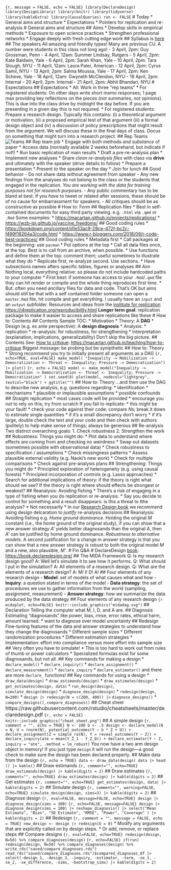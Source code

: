 ```{r, message = FALSE, echo = FALSE} library(DeclareDesign) library(DesignLibrary) library(knitr) library(tidyverse) library(kableExtra) library(CausalQueries) run <- FALSE ``` # Today * General aims and structure * Expectations * Pointers for replication and re-analysis # General aims and structure ## Aims * Develop skills in empirical methods * Exposure to open science practices * Strengthen professional networks * Engage deeply with fresh cutting edge work ## Syllabus is [here](https://macartan.github.io/teaching/ssds-2023) ## The speakers All amazing and friendly types! Many are previous CU. A number were students in this class not long ago! - 3 April, 2pm: Guy Grossman, Penn - 4 April, 12am: Summer Lindsay, Rutgers - 5 April, 2pm: Kate Baldwin, Yale - 6 April, 2pm: Sarah Khan, Yale - 10 April, 2pm: Tara Slough, NYU - 11 April, 12am: Laura Paler, American - 12 April, 2pm: Cyrus Samii, NYU - 13 April, 2pm: Salma Moussa, Yale - 17 April, 2pm: Ken Scheve, Yale - 18 April, 12am: Gwyneth McClendon, NYU - 19 April, 2pm: Internal - 20 April, 2pm: Internal - 21 April, 2pm: Abhit Bhandari, NYU # Expectations ## Expectations * All: Work in three "rep teams" * For registered students: On other days write short memo responses; 1 page max providing key reflections on the pieces (not summaries, not opinions). This is due into the class drive by midnight the day before. If you are presenting in a given day this is not required. * For registered students: Prepare a research design. Typically this contains: (i) a theoretical argument or motivation, (ii) a proposed empirical test of that argument (iii) a formal design object and (iv) a discussion of policy prescriptions that might result from the argument. We will discuss these in the final days of class. Docus on something that might turn into a research project. ## Rep Teams ![Teams](schedule.png) ## Rep team job * Engage with both methods *and substance* of paper * Access data (normally available 2 weeks beforehand, but indicate if not!) * Run basic replication of main results * Draft a pre-re-analysis plan * Implement new analyses * Share *clean re-analysis files* with class via **drive** and ultimately with the speaker (drive details to follow) * Prepare a presentation * Present *to* the speaker on the day * Join for lunch ## Good behavior - Do not share data without agreement from speaker - Any new findings from the analyses do not belong to the class or the students that engaged in the replication. *You are working with the data for training purposes not for research purposes.* - Any public commentary has to be bland at best. If you <em>have</em> to tweet or related after sessions, these should be of no cause for embarrassment for speakers. - All critiques should be as constructive as possible # How to: Form ## Replication files * Best in self-contained documents for easy third party viewing. e.g. `.html` via `.qmd` or `.Rmd` Some examples: * [https://macartan.github.io/projects/replications/](https://macartan.github.io/projects/replications/) * [https://wzb-ipi.github.io/vaccine_freedoms/](https://wzb-ipi.github.io/vaccine_freedoms/) ## Good coding rules * [https://bookdown.org/content/d1e53ac9-28ce-472f-bc2c-f499f18264a3/code.html](https://bookdown.org/content/d1e53ac9-28ce-472f-bc2c-f499f18264a3/code.html) * [https://www.r-bloggers.com/2018/09/r-code-best-practices/](https://www.r-bloggers.com/2018/09/r-code-best-practices/) ## Good coding rules * Metadata first * Call packages at the beginning: use `pacman` * Put options at the top * Call all data files once, at the top. Best is to call from an archive, when possible. * Use functions and define them at the top: comment them; useful sometimes to illustrate what they do * Replicate first, re-analyze second. Use sections. * Have subsections names afters specific tables, figures or analyses ## Aim Nothing local, everything relative: so please do not include hardcoded paths to your computer * First best: if someone has access to your `.Rmd`/`.qmd` file they can hit render or compile and the whole thing reproduces first time. * But: often you need ancillary files for data and code. That's OK but aims should still be that with a self contained folder someone can open a `master.Rmd` file, hit compile and get everything. I usually have an `input` and an `output` subfolder. Resources and ideas from the [institute for replication](https://i4replication.org/reproducibility.html) [https://i4replication.org/reproducibility.html](https://i4replication.org/reproducibility.html) **Longer term goal**: replication package to make it wasier to access and share replications like these # How to: Contents ## Contents Sample TOC: * Motivation * Theory: A **DAG** * Design (e.g. ex ante perspective): A **design diagnosis** * Analysis: * replication * re-analysis: for robustness, for strengthening * Interpretation (explanation, implications, generalizability) Don't skip the big picture. ## Contents See: [How to critique](https://macartan.github.io/teaching/how-to-critique): [https://macartan.github.io/teaching/how-to-critique](https://macartan.github.io/teaching/how-to-critique) Biggest message: be probing but be sympthetic ## How to: Theory * Strong recommend you try to initially present all arguments as a DAG ```{r, echo=TRUE, eval=FALSE} make_model( "Inequality -> Mobilization -> Democratization <- Threat <- Inequality; Pressure -> Democratization") |> plot() ``` ```{r, echo = FALSE} model <- make_model("Inequality -> Mobilization -> Democratization <- Threat <- Inequality; Pressure -> Democratization" ) set.seed(8) plot(model, nodecol="lightgrey", textcol="black") + ggtitle("") ``` ## How to: Theory ...and then use the DAG to describe new analysis, e.g. questions regarding: * identification * mechanisms * plausible or implausible assumptions * possible confounds ## Straight replication * most cases code will be provided * encourage you *not* to rely on this; try from scratch If you fail to replicate: * this might be your fault! * check your code against their code; compare *N*s; break it down to estimate single quantities * if it's a small discrepancy don't worry * if it's large, double check the text and your code and then check with authors (politely) to help make sense of things; always be generous ## Re-analysis Two distinct overarching goals: 1. Check robustness 2. Strengthen the work ## Robustness: Things you might do: * Plot data to understand where effects are coming from and checking no weirdness * Swap out datasets (sometimes possible with observational data) * Check robustness to specification / assumptions * Check missingness patterns * Assess plausible external validity (e.g. Naoki's new work) * Check for multiple comparisons * Check against pre-analysis plans ## Strengthening: Things you might do * Principled exploration of heterogeneity (e.g. using causal forests) * Principled incorporation of controls (e.g. Lasso approaches) * Search for additional implications of theory: if the theory is right what should we see? If the theory is right where should effects be strongest or weakest? ## Reanalysis: Avoiding fishing * There's a risk of engaging in a type of fishing when you do replication or re-analysis. * Say you decide to control for something and a result disappears: is this a threat to tthe analysis? * Not necessarily * In our [Research Design book](https://book.declaredesign.org/integration.html#reanalysis) we recommend using design delcaration to *justify* re-analysis decisions ## Reanalysis: Avoiding fishing e.g. *Home ground dominance*. Holding the original *M* constant (i.e., the home ground of the original study), if you can show that a new answer strategy *A’* yields better diagnosands than the original *A*, then *A’* can be justified by home ground dominance. *Robustness to alternative models*. A second justification for a change in answer strategy is that you can show that a new answer strategy is robust to both the original model *M* and a new, also plausible, *M’*. # Fin Q&A # DeclareDesign [book](https://book.declaredesign.org/): [https://book.declaredesign.org/](https://book.declaredesign.org/) ## The MIDA Framework Q: Is my research design good? A: Well let's simulate it to see how it performs. Q: What should I put in the simulation? A: All elements of a research design. Q: What are the elements of a research design? A: M! I! D! A! ## Four elements of any research design - **Model**: set of models of what causes what and how - **Inquiry**: a question stated in terms of the model - **Data strategy**: the set of procedures we use to gather information from the world (sampling, assignment, measurement) - **Answer strategy**: how we summarize the data produced by the data strategy ## Four elements of any research design ```{r midaplot, echo=FALSE} knitr::include_graphics("midadag.svg") ``` ## Declaration Telling the computer what M, I, D, and A are. ## Diagnosis Estimating "diagnosands" like power, bias, rmse, error rates, ethical harm, amount learned. * want to diagnose over model uncertainty ## Redesign Fine-tuning features of the data and answer strategies to understand how they change the diagnosands * Different sample sizes * Different randomization procedures * Different estimation strategies * Implementation: effort into compliance versus more effort into sample size ## Very often you have to simulate! * This is too hard to work out from rules of thumb or power calculators * Specialized formulas exist for some diagnosands, but not all. ## Key commands for making a design * `declare_model()` * `declare_inquiry()` * `declare_assignment()` * `declare_measurement()` * `declare_inquiry` * `declare_estimator()` and there are more `declare_` functions! ## Key commands for using a design * `draw_data(design)` * `draw_estimands(design)` * `draw_estimates(design)` * `get_estimates(design, data)` * `run_design(design)`, `simulate_design(design)` * `diagnose_design(design)` * `redesign(design, N=200)` * `design |> redesign(N = c(200, 400)) |>` `diagnose_designs()` * `compare_designs()`, `compare_diagnoses()` ## Cheat sheet <font size="3">https://raw.githubusercontent.com/rstudio/cheatsheets/master/declaredesign.pdf</font> ```{r, echo = FALSE} knitr::include_graphics("cheat_sheet.png") ``` ## A simple design ```{r, comment = "", echo = TRUE} N <- 100 b <- .5 design <- declare_model(N = N, U = rnorm(N), potential_outcomes(Y ~ b * Z + U)) + declare_assignment(Z = simple_ra(N), Y = reveal_outcomes(Y ~ Z)) + declare_inquiry(ate = mean(Y_Z_1 - Y_Z_0)) + declare_estimator(Y ~ Z, inquiry = "ate", .method = lm_robust) ``` You now have a two arm design object in memory! If you just type `design` it will *run* the design---a good check to make sure the design has been declared properly. ## Make data from the design ```{r, echo = TRUE} data <- draw_data(design) data |> head () |> kable() ``` ## Draw estimands ```{r, comment="", echo=TRUE} draw_estimands(design) |> kable(digits = 2) ``` ## Draw estimates ```{r, comment="", echo=TRUE} draw_estimates(design) |> kable(digits = 2) ``` ## Get estimates ```{r, comment="", echo=TRUE} get_estimates(design, data) |> kable(digits = 2) ``` ## Simulate design ```{r, comment="", warning=FALSE, echo=TRUE} simulate_design(design, sims=3) |> kable(digits = 2) ``` ## Diagnose design ```{r, eval=FALSE, message=FALSE, echo=TRUE} design |> diagnose_design(sims = 100) ``` ```{r, echo=FALSE, message=FALSE} design |> diagnose_design(sims = 100) |> reshape_diagnosis() |> select("Mean Estimate", "Bias", "SD Estimate", "RMSE", "Power", "Coverage" ) |> kable(digits = 2) ``` ## Redesign ```{r, comment = "", message = FALSE, echo = TRUE} new_design <- design |> redesign(b = 0) ``` * Modify any arguments that are explicitly called on by design steps. * Or add, remove, or replace steps ## Compare designs ```{r, eval=FALSE, echo=TRUE} redesign(design, N=50) %>% compare_diagnoses(design) ``` ```{r, echo=FALSE} if(run) redesign(design, N=50) %>% compare_diagnoses(design) %>% write_rds("saved/compare_diagnoses.rds") read_rds("saved/compare_diagnoses.rds")$compared_diagnoses_df |> select(-design_1, -design_2, -inquiry, -estimator, -term, -se_1, -se_2, -se_difference, -sims, -bootstrap_sims) |> kable(digits = 2) ```